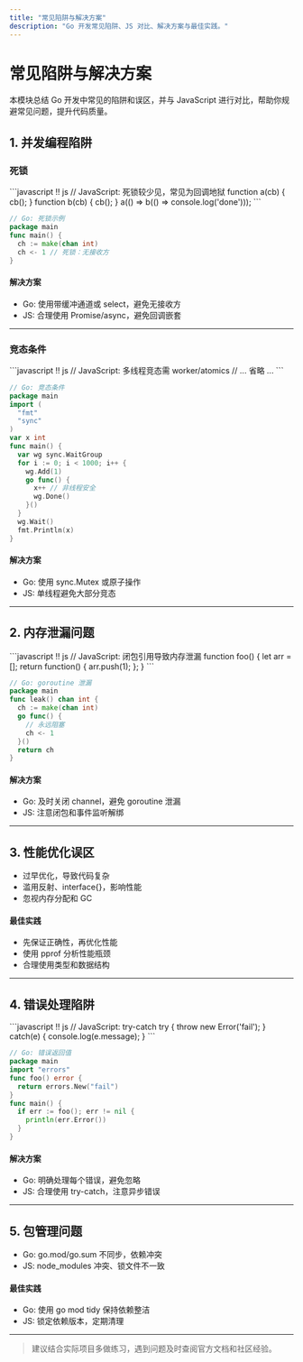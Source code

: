 ```yaml
---
title: "常见陷阱与解决方案"
description: "Go 开发常见陷阱、JS 对比、解决方案与最佳实践。"
---
```


# 常见陷阱与解决方案

本模块总结 Go 开发中常见的陷阱和误区，并与 JavaScript 进行对比，帮助你规避常见问题，提升代码质量。

## 1. 并发编程陷阱

### 死锁
<UniversalEditor title="死锁示例" compare={true}>
```javascript !! js
// JavaScript: 死锁较少见，常见为回调地狱
function a(cb) { cb(); }
function b(cb) { cb(); }
a(() => b(() => console.log('done')));
```

```go !! go
// Go: 死锁示例
package main
func main() {
  ch := make(chan int)
  ch <- 1 // 死锁：无接收方
}
```
</UniversalEditor>

#### 解决方案
- Go: 使用带缓冲通道或 select，避免无接收方
- JS: 合理使用 Promise/async，避免回调嵌套

---

### 竞态条件
<UniversalEditor title="竞态条件对比" compare={true}>
```javascript !! js
// JavaScript: 多线程竞态需 worker/atomics
// ... 省略 ...
```

```go !! go
// Go: 竞态条件
package main
import (
  "fmt"
  "sync"
)
var x int
func main() {
  var wg sync.WaitGroup
  for i := 0; i < 1000; i++ {
    wg.Add(1)
    go func() {
      x++ // 非线程安全
      wg.Done()
    }()
  }
  wg.Wait()
  fmt.Println(x)
}
```
</UniversalEditor>

#### 解决方案
- Go: 使用 sync.Mutex 或原子操作
- JS: 单线程避免大部分竞态

---

## 2. 内存泄漏问题

<UniversalEditor title="内存泄漏对比" compare={true}>
```javascript !! js
// JavaScript: 闭包引用导致内存泄漏
function foo() {
  let arr = [];
  return function() { arr.push(1); };
}
```

```go !! go
// Go: goroutine 泄漏
package main
func leak() chan int {
  ch := make(chan int)
  go func() {
    // 永远阻塞
    ch <- 1
  }()
  return ch
}
```
</UniversalEditor>

#### 解决方案
- Go: 及时关闭 channel，避免 goroutine 泄漏
- JS: 注意闭包和事件监听解绑

---

## 3. 性能优化误区

- 过早优化，导致代码复杂
- 滥用反射、interface{}，影响性能
- 忽视内存分配和 GC

#### 最佳实践
- 先保证正确性，再优化性能
- 使用 pprof 分析性能瓶颈
- 合理使用类型和数据结构

---

## 4. 错误处理陷阱

<UniversalEditor title="错误处理对比" compare={true}>
```javascript !! js
// JavaScript: try-catch
try {
  throw new Error('fail');
} catch(e) {
  console.log(e.message);
}
```

```go !! go
// Go: 错误返回值
package main
import "errors"
func foo() error {
  return errors.New("fail")
}
func main() {
  if err := foo(); err != nil {
    println(err.Error())
  }
}
```
</UniversalEditor>

#### 解决方案
- Go: 明确处理每个错误，避免忽略
- JS: 合理使用 try-catch，注意异步错误

---

## 5. 包管理问题

- Go: go.mod/go.sum 不同步，依赖冲突
- JS: node_modules 冲突、锁文件不一致

#### 最佳实践
- Go: 使用 go mod tidy 保持依赖整洁
- JS: 锁定依赖版本，定期清理

---

> 建议结合实际项目多做练习，遇到问题及时查阅官方文档和社区经验。
